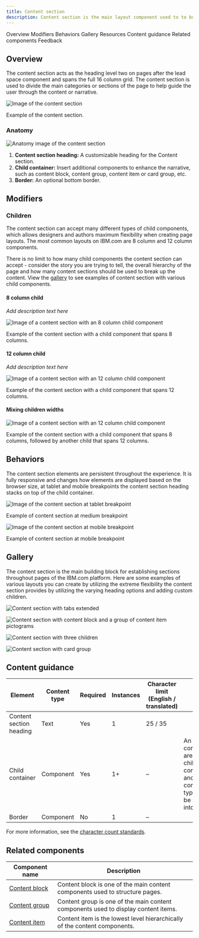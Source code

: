 ```yaml
---
title: Content section
description: Content section is the main layout component used to to build web experiences on IBM.com. It encapsulates two types of headings and can accept many child components to enable maximum customization and flexibility.
---
```



<ComponentDescription name="Content section" type="layout" />

<AnchorLinks>

<AnchorLink>Overview</AnchorLink>
<AnchorLink>Modifiers</AnchorLink>
<AnchorLink>Behaviors</AnchorLink>
<AnchorLink>Gallery</AnchorLink>
<AnchorLink>Resources</AnchorLink>
<AnchorLink>Content guidance</AnchorLink>
<AnchorLink>Related components</AnchorLink>
<AnchorLink>Feedback</AnchorLink>

</AnchorLinks>

## Overview

The content section acts as the heading level two on pages after the lead space component and spans the full 16 column grid. The content section is used to divide the main categories or sections of the page to help guide the user through the content or narrative. 

![Image of the content section](../../images/component/content-section/content-section-overview.png)

<Caption>Example of the content section.</Caption>

### Anatomy

![Anatomy image of the content section](../../images/component/content-section/content-section-anatomy.png)

1. **Content section heading:** A customizable heading for the Content section.
2. **Child container:** Insert additional components to enhance the narrative, such as content block, content group, content item or card group, etc.
3. **Border:** An optional bottom border.

## Modifiers

### Children

The content section can accept many different types of child components, which allows designers and authors maximum flexibility when creating page layouts. The most common layouts on IBM.com are 8 column and 12 column components.

There is no limit to how many child components the content section can accept - consider the story you are trying to tell, the overall hierarchy of the page and how many content sections should be used to break up the content. View the [gallery](#gallery) to see examples of content section with various child components.

#### 8 column child

_Add description text here_

![Image of a content section with an 8 column child component](../../images/component/content-section/content-section-modifier-children-01.png)

<Caption>
  Example of the content section with a child component that spans 8 columns.
</Caption>

#### 12 column child

_Add description text here_

![Image of a content section with an 12 column child component](../../images/component/content-section/content-section-modifier-children-02.png)

<Caption>
  Example of the content section with a child component that spans 12 columns.
</Caption>

#### Mixing children widths

![Image of a content section with an 12 column child component](../../images/component/content-section/content-section-modifier-children-03.png)

<Caption>
  Example of the content section with a child component that spans 8 columns, followed by another child that spans 12 columns.
</Caption>

## Behaviors

The content section elements are persistent throughout the experience. It is fully responsive and changes how elements are displayed based on the browser size, at tablet and mobile breakpoints the content section heading stacks on top of the child container.

<Row>

<Column colMd={8} colLg={8}>

![Image of the content section at tablet breakpoint](../../images/component/content-section/content-section-behavior-01.png)

<Caption>Example of content section at medium breakpoint</Caption>

</Column>

<Column colMd={8} colLg={4}>

![Image of the content section at mobile breakpoint](../../images/component/content-section/content-section-behavior-02.png)

<Caption>Example of content section at mobile breakpoint</Caption>

</Column>

</Row>

## Gallery

The content section is the main building block for establishing sections throughout pages of the IBM.com platform. Here are some examples of various layouts you can create by utilizing the extreme flexibility the content section provides by utilizing the varying heading options and adding custom children.

<ImageGallery>
<ImageGalleryImage alt="Content section with tabs extended" title="Content section with tabs extended and content item row" col={8}>

![Content section with tabs extended](../../images/component/content-section/content-section-gallery-01.png)

</ImageGalleryImage>
<ImageGalleryImage alt="Content section with content block and a group of content item pictograms" title="Content section with content block and a group of content item pictograms" col={4}>

![Content section with content block and a group of content item pictograms](../../images/component/content-section/content-section-gallery-02.png)

</ImageGalleryImage>
<ImageGalleryImage alt="Content section with three children" title="Content section with three children: content block, image, and quote" col={4}>

![Content section with three children](../../images/component/content-section/content-section-gallery-03.png)

</ImageGalleryImage>
<ImageGalleryImage alt="Content section with card group" title="Content section with card group" col={8}>

![Content section with card group](../../images/component/content-section/content-section-gallery-04.png)

</ImageGalleryImage>
</ImageGallery>

<ResourceLinks name="Content section" type="layout" />

## Content guidance

| Element                                                    | Content type | Required | Instances | Character limit <br/>(English / translated) | Notes                                                                                        |
| ---------------------------------------------------------- | ------------ | -------- | --------- | ------------------------------------------- | -------------------------------------------------------------------------------------------- |
| Content section heading                                    | Text         | Yes      | 1         | 25 / 35                                     |                                                                                              |
| Child container                                            | Component    | Yes      | 1+        | –                                           | An optional container area that child components and other content types can be passed into. |
| Border                                                     | Component    | No       | 1         | –                                           |                                                                                              |

For more information, see the [character count standards](https://www.ibm.com/standards/carbon/guidelines/content#character-count-standards).

## Related components

| Component name                                   | Description                                                                        |
| ------------------------------------------------ | ---------------------------------------------------------------------------------- |
| [Content block](../components/content-block)     | Content block is one of the main content components used to structure pages.       |
| [Content group](../components/content-group)     | Content group is one of the main content components used to display content items. |
| [Content item](../components/content-item)       | Content item is the lowest level hierarchically of the content components.        |

<ComponentFooter name="Content section" type="layout" />
